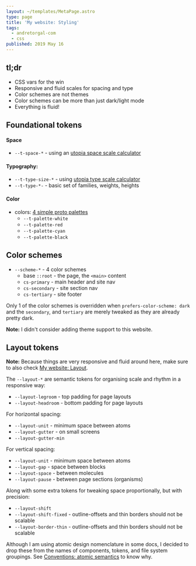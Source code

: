 ```yaml
---
layout: ~/templates/MetaPage.astro
type: page
title: 'My website: Styling'
tags:
  - andretorgal-com
  - css
published: 2019 May 16
---
```


## tl;dr

- CSS vars for the win
- Responsive and fluid scales for spacing and type
- Color schemes are not themes
- Color schemes can be more than just dark/light mode
- Everything is fluid!

## Foundational tokens

#### Space

- `--t-space-*` - using an [utopia space scale calculator](https://utopia.fyi/space/calculator/)

#### Typography:

- `--t-type-size-*` - using [utopia type scale calculator](https://utopia.fyi/type/calculator)
- `--t-type-*-` - basic set of families, weights, heights

#### Color

- colors: [4 simple proto palettes](/meta/docs/colour)
  - `--t-palette-white`
  - `--t-palette-red`
  - `--t-palette-cyan`
  - `--t-palette-black`

## Color schemes

- `--scheme-*` - 4 color schemes
  - base `::root` - the page, the `<main>` content
  - `cs-primary` - main header and site nav
  - `cs-secondary` - site section nav
  - `cs-tertiary` - site footer

Only 1 of the color schemes is overridden when `prefers-color-scheme: dark` and the `secondary`, and `tertiary` are merely tweaked as they are already pretty dark.

**Note:** I didn't consider adding theme support to this website.

## Layout tokens

**Note:** Because things are very responsive and fluid around here, make sure to also check [My website: Layout](/meta/docs/layout).

The `--layout-*` are semantic tokens for organising scale and rhythm in a responsive way:

- `--layout-legroom` - top padding for page layouts
- `--layout-headroom` - bottom padding for page layouts

For horizontal spacing:

- `--layout-unit` - minimum space between atoms
- `--layout-gutter` - on small screens
- `--layout-gutter-min`

For vertical spacing:

- `--layout-unit` - minimum space between atoms
- `--layout-gap` - space between blocks
- `--layout-space` - between molecules
- `--layout-pause` - between page sections (organisms)

Along with some extra tokens for tweaking space proportionally, but with precision:

- `--layout-shift`
- `--layout-shift-fixed` - outline-offsets and thin borders should not be scalable
- `--layout-border-thin` - outline-offsets and thin borders should not be scalable

<Note>

Although I am using atomic design nomenclature in some docs, I decided to drop these from the names of components, tokens, and file system groupings. See [Conventions: atomic semantics](/meta/records/rejected/conventions-structure-atomic-semantics) to know why.

</Note>
